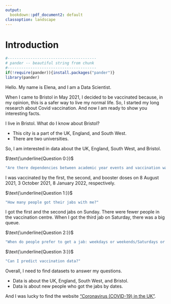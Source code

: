 ```yaml
---
output:
  bookdown::pdf_document2: default
classoption: landscape
---
```

# Introduction {#Questions}

```r
#---------------------------------------
# pander -- beautiful string from chunk
#---------------------------------------
if(!require(pander)){install.packages("pander")}
library(pander)
```

Hello. My name is Elena, and I am a Data Scientist. 

When I came to Bristol in May 2021, I decided to be vaccinated because, in my opinion, this is a safer way to live my normal life. So, I started my long research about Covid vaccination. And now I am ready to show you interesting facts.

I live in Bristol. What do I know about Bristol? 

* This city is a part of the UK, England, and South West. 
* There are two universities.

So, I am interested in data about the UK, England, South West, and Bristol. 

$\text{\underline{Question 0:}}$
```r
"Are there dependencies between academic year events and vaccination waves?"
```

I was vaccinated by the first, the second, and booster doses on 8 August 2021, 3 October 2021, 8 January 2022, respectively.

$\text{\underline{Question 1:}}$
```r
"How many people got their jabs with me?"
```

I got the first and the second jabs on Sunday. There were fewer people in the vaccination centre. When I got the third jab on Saturday, there was a big queue. 

$\text{\underline{Question 2:}}$
```r
"When do people prefer to get a jab: weekdays or weekends/Saturdays or Sundays?"
```

$\text{\underline{Question 3:}}$
```r
"Can I predict vaccination data?"
```

Overall, I need to find datasets to answer my questions.

* Data is about the UK, England, South West, and Bristol.
* Data is about new people who got the jabs by dates.

And I was lucky to find the website ["Coronavirus (COVID-19) in the UK" ](https://coronavirus.data.gov.uk).
